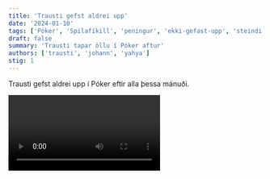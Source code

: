 ```yaml
---
title: 'Trausti gefst aldrei upp'
date: '2024-01-10'
tags: ['Póker', 'Spilafíkill', 'peningur', 'ekki-gefast-upp', 'steindi']
draft: false
summary: 'Trausti tapar öllu í Póker aftur'
authors: ['trausti', 'johann', 'yahya']
stig: 1
---
```



Trausti gefst aldrei upp í Póker eftir alla þessa mánuði.


<Video id="CJ7yjb4ul5o" />


# Ekki gefast upp lagið

Að sjálfsögðu bjuggum við þetta lag ekki til sem er í myndbandinu en hérna fyrir neðan er hægt að hlusta og horfa á það.


<Video id="G3X_TT3dV1A" />